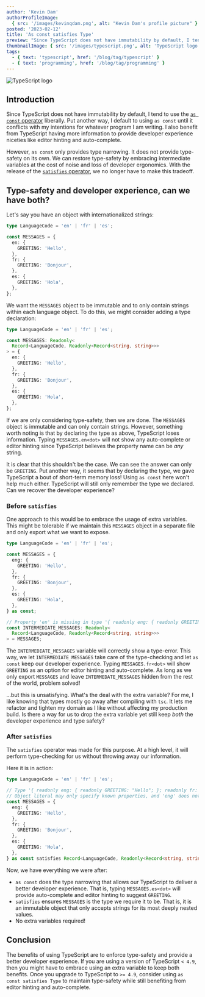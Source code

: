 ```yaml
---
author: 'Kevin Dam'
authorProfileImage:
  { src: '/images/kevinqdam.png', alt: "Kevin Dam's profile picture" }
posted: '2023-02-12'
title: 'As const satisfies Type'
preview: "Since TypeScript does not have immutability by default, I tend to use the `as const` operator liberally. Put another way, I default to using `as const` until it conflicts with my intentions for whatever program I am writing. I also benefit from TypeScript having more information to provide developer experience niceties like editor hinting and auto-complete. However, `as const` only provides type narrowing. It does not provide type-safety on its own. We can restore type-safety by embracing intermediate variables at the cost of noise and loss of developer ergonomics. With the release of the `satisfies` operator, we no longer have to make this tradeoff."
thumbnailImage: { src: '/images/typescript.png', alt: 'TypeScript logo' }
tags:
  - { text: 'typescript', href: '/blog/tag/typescript' }
  - { text: 'programming', href: '/blog/tag/programming' }
---
```



<div class='flex w-full justify-center bg-slate-200 dark:bg-gray-900'>
  <Image
    alt='TypeScript logo'
    src={import('../../../public/images/typescript.png')}
    class='w-auto h-72'
  />
</div>

## Introduction

Since TypeScript does not have immutability by default, I tend to use the [`as const` operator](https://www.typescriptlang.org/docs/handbook/release-notes/typescript-3-4.html#const-assertions) liberally. Put another way, I default to using `as const` until it conflicts with my intentions for whatever program I am writing. I also benefit from TypeScript having more information to provide developer experience niceties like editor hinting and auto-complete.

However, `as const` only provides type narrowing. It does not provide type-safety on its own. We can restore type-safety by embracing intermediate variables at the cost of noise and loss of developer ergonomics. With the release of the [`satisfies` operator](https://www.typescriptlang.org/docs/handbook/release-notes/typescript-4-9.html#the-satisfies-operator), we no longer have to make this tradeoff.

## Type-safety and developer experience, can we have both?

Let's say you have an object with internationalized strings:

```ts
type LanguageCode = 'en' | 'fr' | 'es';

const MESSAGES = {
  en: {
    GREETING: 'Hello',
  },
  fr: {
    GREETING: 'Bonjour',
  },
  es: {
    GREETING: 'Hola',
  },
};
```

We want the `MESSAGES` object to be immutable and to only contain strings within each language object. To do this, we might consider adding a type declaration:

```ts
type LanguageCode = 'en' | 'fr' | 'es';

const MESSAGES: Readonly<
  Record<LanguageCode, Readonly<Record<string, string>>>
> = {
  en: {
    GREETING: 'Hello',
  },
  fr: {
    GREETING: 'Bonjour',
  },
  es: {
    GREETING: 'Hola',
  },
};
```

If we are only considering type-safety, then we are done. The `MESSAGES` object is immutable and can only contain strings. However, something worth noting is that by declaring the type as above, TypeScript loses information. Typing `MESSAGES.en<dot>` will not show any auto-complete or editor hinting since TypeScript believes the property name can be _any_ string.

It is clear that this shouldn't be the case. We can see the answer can only be `GREETING`. Put another way, it seems that by declaring the type, we gave TypeScript a bout of short-term memory loss! Using `as const` here won't help much either. TypeScript will still only remember the type we declared. Can we recover the developer experience?

### Before `satisfies`

One approach to this would be to embrace the usage of extra variables. This might be tolerable if we maintain this `MESSAGES` object in a separate file and only export what we want to expose.

```ts
type LanguageCode = 'en' | 'fr' | 'es';

const MESSAGES = {
  eng: {
    GREETING: 'Hello',
  },
  fr: {
    GREETING: 'Bonjour',
  },
  es: {
    GREETING: 'Hola',
  },
} as const;

// Property 'en' is missing in type '{ readonly eng: { readonly GREETING: "Hello"; }; readonly fr: { readonly GREETING: "Bonjour"; }; readonly es: { readonly GREETING: "Hola"; }; }' but required in type 'Readonly<Record<LanguageCode, Readonly<Record<string, string>>>>'.
const INTERMEDIATE_MESSAGES: Readonly<
  Record<LanguageCode, Readonly<Record<string, string>>>
> = MESSAGES;
```

The `INTERMEDIATE_MESSAGES` variable will correctly show a type-error. This way, we let `INTERMEDIATE_MESSAGES` take care of the type-checking and let `as const` keep our developer experience. Typing `MESSAGES.fr<dot>` will show `GREETING` as an option for editor hinting and auto-complete. As long as we only export `MESSAGES` and leave `INTERMEDATE_MESSAGES` hidden from the rest of the world, problem solved!

...but this is unsatisfying. What's the deal with the extra variable? For me, I like knowing that types mostly go away after compiling with `tsc`. It lets me refactor and tighten my domain as I like without affecting my production build. Is there a way for us to drop the extra variable yet still keep _both_ the developer experience and type safety?

### After `satisfies`
The `satisfies` operator was made for this purpose. At a high level, it will perform type-checking for us without throwing away our information.

Here it is in action:

```ts
type LanguageCode = 'en' | 'fr' | 'es';

// Type '{ readonly eng: { readonly GREETING: "Hello"; }; readonly fr: { readonly GREETING: "Bonjour"; }; readonly es: { readonly GREETING: "Hola"; }; }' does not satisfy the expected type 'Record<LanguageCode, Readonly<Record<string, string>>>'.
// Object literal may only specify known properties, and 'eng' does not exist in type 'Record<LanguageCode, Readonly<Record<string, string>>>'.
const MESSAGES = {
  eng: {
    GREETING: 'Hello',
  },
  fr: {
    GREETING: 'Bonjour',
  },
  es: {
    GREETING: 'Hola',
  },
} as const satisfies Record<LanguageCode, Readonly<Record<string, string>>>;
```

Now, we have everything we were after:
- `as const` does the type narrowing that allows our TypeScript to deliver a better developer experience. That is, typing `MESSAGES.es<dot>` will provide auto-complete and editor hinting to suggest `GREETING`.
- `satisfies` ensures `MESSAGES` is the type we require it to be. That is, it is an immutable object that only accepts strings for its most deeply nested values.
- No extra variables required!

## Conclusion
The benefits of using TypeScript are to enforce type-safety and provide a better developer experience. If you are using a version of TypeScript `< 4.9`, then you might have to embrace using an extra variable to keep both benefits. Once you upgrade to TypeScript to `>= 4.9`, consider using `as const satisfies Type` to maintain type-safety while still benefiting from editor hinting and auto-complete.
